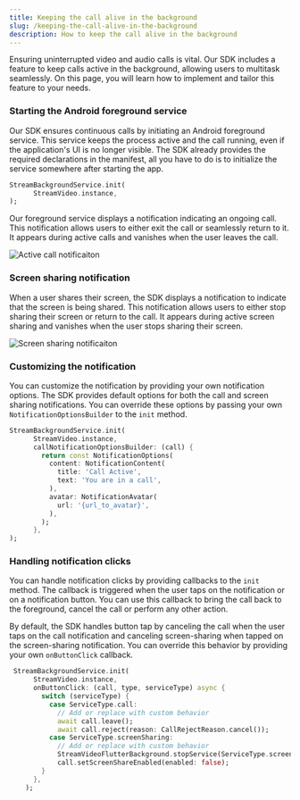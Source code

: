 ```yaml
---
title: Keeping the call alive in the background
slug: /keeping-the-call-alive-in-the-background
description: How to keep the call alive in the background
---
```


Ensuring uninterrupted video and audio calls is vital. Our SDK includes a feature to keep calls active in the background, allowing users to multitask seamlessly. On this page, you will learn how to implement and tailor this feature to your needs.

### Starting the Android foreground service

Our SDK ensures continuous calls by initiating an Android foreground service. This service keeps the process active and the call running, even if the application's UI is no longer visible. The SDK already provides the required declarations in the manifest, all you have to do is to initialize the service somewhere after starting the app.

```dart
StreamBackgroundService.init(
      StreamVideo.instance,
);
```

Our foreground service displays a notification indicating an ongoing call. This notification allows users to either exit the call or seamlessly return to it. It appears during active calls and vanishes when the user leaves the call.

![Active call notificaiton](../assets/core_concepts/active_call_notification.png)

### Screen sharing notification

When a user shares their screen, the SDK displays a notification to indicate that the screen is being shared. This notification allows users to either stop sharing their screen or return to the call. It appears during active screen sharing and vanishes when the user stops sharing their screen.

![Screen sharing notificaiton](../assets/core_concepts/screen_sharing_notification.png)

### Customizing the notification

You can customize the notification by providing your own notification options. The SDK provides default options for both the call and screen sharing notifications. You can override these options by passing your own `NotificationOptionsBuilder` to the `init` method.

```dart
StreamBackgroundService.init(
      StreamVideo.instance,
      callNotificationOptionsBuilder: (call) {
        return const NotificationOptions(
          content: NotificationContent(
            title: 'Call Active',
            text: 'You are in a call',
          ),
          avatar: NotificationAvatar(
            url: '{url_to_avatar}',
          ),
        );
      },
);
```

### Handling notification clicks

You can handle notification clicks by providing callbacks to the `init` method. The callback is triggered when the user taps on the notification or on a notification button. You can use this callback to bring the call back to the foreground, cancel the call or perform any other action.

By default, the SDK handles button tap by canceling the call when the user taps on the call notification and canceling screen-sharing when tapped on the screen-sharing notification. You can override this behavior by providing your own `onButtonClick` callback.

```dart
 StreamBackgroundService.init(
      StreamVideo.instance,
      onButtonClick: (call, type, serviceType) async {
        switch (serviceType) {
          case ServiceType.call:
            // Add or replace with custom behavior
            await call.leave();
            await call.reject(reason: CallRejectReason.cancel());
          case ServiceType.screenSharing:
            // Add or replace with custom behavior
            StreamVideoFlutterBackground.stopService(ServiceType.screenSharing);
            call.setScreenShareEnabled(enabled: false);
        }
      },
    );
```